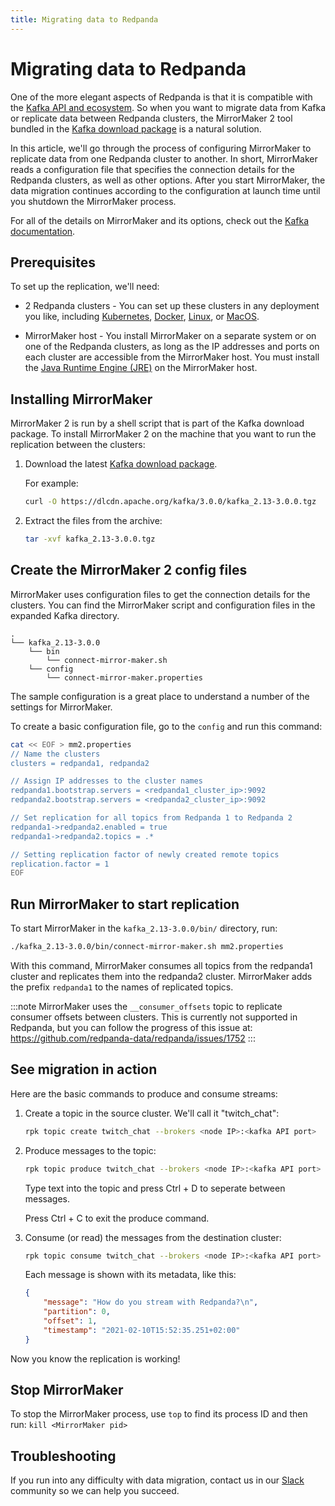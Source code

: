 ```yaml
---
title: Migrating data to Redpanda
---
```


# Migrating data to Redpanda

One of the more elegant aspects of Redpanda is that it is compatible with the [Kafka API and ecosystem](/docs/development/kafka-clients).
So when you want to migrate data from Kafka or replicate data between Redpanda clusters,
the MirrorMaker 2 tool bundled in the [Kafka download package](https://kafka.apache.org/downloads) is a natural solution.

In this article, we'll go through the process of configuring MirrorMaker to replicate data from one Redpanda cluster to another.
In short, MirrorMaker reads a configuration file that specifies the connection details for the Redpanda clusters, as well as other options.
After you start MirrorMaker, the data migration continues according to the configuration at launch time until you shutdown the MirrorMaker process.

For all of the details on MirrorMaker and its options, check out the [Kafka documentation](https://kafka.apache.org/documentation/#georeplication).

## Prerequisites

To set up the replication, we'll need:

- 2 Redpanda clusters - You can set up these clusters in any deployment you like, including [Kubernetes](/docs/quickstart/kubernetes-qs-dev/), [Docker](/docs/quickstart/quick-start-docker), [Linux](/docs/quickstart/quick-start-linux), or [MacOS](/docs/quickstart/quick-start-macos).

- MirrorMaker host - You install MirrorMaker on a separate system or on one of the Redpanda clusters, as long as the IP addresses and ports on each cluster are accessible from the MirrorMaker host.
You must install the [Java Runtime Engine (JRE)](https://docs.oracle.com/javase/10/install/toc.htm) on the MirrorMaker host.

## Installing MirrorMaker

MirrorMaker 2 is run by a shell script that is part of the Kafka download package.
To install MirrorMaker 2 on the machine that you want to run the replication between the clusters:

1. Download the latest [Kafka download package](https://kafka.apache.org/downloads).

    For example:

    ```bash
    curl -O https://dlcdn.apache.org/kafka/3.0.0/kafka_2.13-3.0.0.tgz
    ```

2. Extract the files from the archive:

    ```bash
    tar -xvf kafka_2.13-3.0.0.tgz
    ```

## Create the MirrorMaker 2 config files

MirrorMaker uses configuration files to get the connection details for the clusters.
You can find the MirrorMaker script and configuration files in the expanded Kafka directory.

```
.
└── kafka_2.13-3.0.0
    └── bin
        └── connect-mirror-maker.sh
    └── config
        └── connect-mirror-maker.properties
```

The sample configuration is a great place to understand a number of the settings for MirrorMaker.

To create a basic configuration file, go to the `config` and run this command:

```bash
cat << EOF > mm2.properties
// Name the clusters
clusters = redpanda1, redpanda2

// Assign IP addresses to the cluster names
redpanda1.bootstrap.servers = <redpanda1_cluster_ip>:9092
redpanda2.bootstrap.servers = <redpanda2_cluster_ip>:9092

// Set replication for all topics from Redpanda 1 to Redpanda 2
redpanda1->redpanda2.enabled = true
redpanda1->redpanda2.topics = .*

// Setting replication factor of newly created remote topics
replication.factor = 1
EOF
```

## Run MirrorMaker to start replication

To start MirrorMaker in the `kafka_2.13-3.0.0/bin/` directory, run:

```bash
./kafka_2.13-3.0.0/bin/connect-mirror-maker.sh mm2.properties
```

With this command, MirrorMaker consumes all topics from the redpanda1 cluster and replicates them into the redpanda2 cluster.
MirrorMaker adds the prefix `redpanda1` to the names of replicated topics.

:::note
MirrorMaker uses the `__consumer_offsets` topic to replicate consumer offsets between clusters. This is currently not supported in Redpanda, but you can follow the progress of this issue at: https://github.com/redpanda-data/redpanda/issues/1752
:::

## See migration in action

Here are the basic commands to produce and consume streams:

1. Create a topic in the source cluster. We'll call it "twitch_chat":

    ```bash
    rpk topic create twitch_chat --brokers <node IP>:<kafka API port>
    ```

1. Produce messages to the topic:

    ```bash
    rpk topic produce twitch_chat --brokers <node IP>:<kafka API port>
    ```

    Type text into the topic and press Ctrl + D to seperate between messages.

    Press Ctrl + C to exit the produce command.

1. Consume (or read) the messages from the destination cluster:

    ```bash
    rpk topic consume twitch_chat --brokers <node IP>:<kafka API port>
    ```
    
    Each message is shown with its metadata, like this:
    
    ```json
    {
        "message": "How do you stream with Redpanda?\n",
        "partition": 0,
        "offset": 1,
        "timestamp": "2021-02-10T15:52:35.251+02:00"
    }
    ```

Now you know the replication is working!

## Stop MirrorMaker

To stop the MirrorMaker process, use `top` to find its process ID and then run: `kill <MirrorMaker pid>`

## Troubleshooting

If you run into any difficulty with data migration, contact us in our [Slack](https://vectorized.io/slack) community so we can help you succeed.
